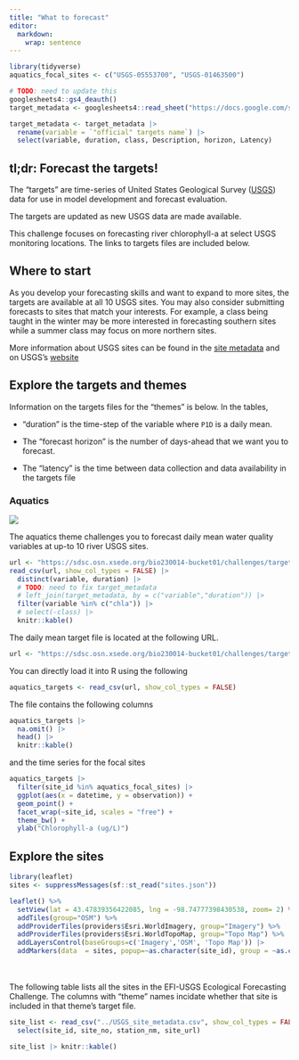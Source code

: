 ```yaml
---
title: "What to forecast"
editor: 
  markdown: 
    wrap: sentence
---
```


```r
library(tidyverse)
aquatics_focal_sites <- c("USGS-05553700", "USGS-01463500")
```

```r
# TODO: need to update this 
googlesheets4::gs4_deauth()
target_metadata <- googlesheets4::read_sheet("https://docs.google.com/spreadsheets/d/10YTX9ae_C1rFdLgEDkUcCRCpUkVYv06leY01BtD1BgM/edit?usp=sharing")
```

```r
target_metadata <- target_metadata |> 
  rename(variable = `"official" targets name`) |> 
  select(variable, duration, class, Description, horizon, Latency)
```

## tl;dr: Forecast the targets!

The "targets" are time-series of United States Geological Survey ([USGS](https://www.usgs.gov/)) data for use in model development and forecast evaluation.

The targets are updated as new USGS data are made available.

This challenge focuses on forecasting river chlorophyll-a at select USGS monitoring locations. The links to targets files are included below.

## Where to start {#sec-starting-sites}

<!-- If are you are getting started, we recommend the following focal sites for each of the five "themes". -->
<!-- The first site in the list is the recommended starting site. -->

<!-- -   Aquatics: `r aquatics_focal_sites` -->

As you develop your forecasting skills and want to expand to more sites, the targets are available at all 10 USGS sites.
You may also consider submitting forecasts to sites that match your interests.
For example, a class being taught in the winter may be more interested in forecasting southern sites while a summer class may focus on more northern sites.

More information about USGS sites can be found in the [site metadata](https://radiantearth.github.io/stac-browser/#/external/raw.githubusercontent.com/eco4cast/usgs4cast-ci/main/catalog/sites/collection.json) and on USGS's [website](https://dashboard.waterdata.usgs.gov/app/nwd/en/)

## Explore the targets and themes {#sec-targets}

Information on the targets files for the "themes" is below.
In the tables,

-   "duration" is the time-step of the variable where `P1D` is a daily mean.

-   The "forecast horizon" is the number of days-ahead that we want you to forecast.

-   The "latency" is the time between data collection and data availability in the targets file


### Aquatics

![](https://projects.ecoforecast.org/neon4cast-catalog/img/neon_buoy.jpg)

The aquatics theme challenges you to forecast daily mean water quality variables at up-to 10 river USGS sites.

```r
url <- "https://sdsc.osn.xsede.org/bio230014-bucket01/challenges/targets/project_id=usgsrc4cast/duration=P1D/river-chl-targets.csv.gz"
read_csv(url, show_col_types = FALSE) |> 
  distinct(variable, duration) |> 
  # TODO: need to fix target_metadata 
  # left_join(target_metadata, by = c("variable","duration")) |> 
  filter(variable %in% c("chla")) |> 
  # select(-class) |> 
  knitr::kable()
```

The daily mean target file is located at the following URL.

```r
url <- "https://sdsc.osn.xsede.org/bio230014-bucket01/challenges/targets/project_id=usgsrc4cast/duration=P1D/river-chl-targets.csv.gz"
```

You can directly load it into R using the following

```r
aquatics_targets <- read_csv(url, show_col_types = FALSE)
```

The file contains the following columns

```r
aquatics_targets |> 
  na.omit() |> 
  head() |> 
  knitr::kable()
```

and the time series for the focal sites

```r
aquatics_targets |> 
  filter(site_id %in% aquatics_focal_sites) |> 
  ggplot(aes(x = datetime, y = observation)) +
  geom_point() +
  facet_wrap(~site_id, scales = "free") +
  theme_bw() + 
  ylab("Chlorophyll-a (ug/L)")
```


## Explore the sites

```r
library(leaflet)
sites <- suppressMessages(sf::st_read("sites.json"))
```

```r
leaflet() %>%
  setView(lat = 43.47839356422085, lng = -98.74777398430538, zoom= 2) %>%
  addTiles(group="OSM") %>%
  addProviderTiles(providers$Esri.WorldImagery, group="Imagery") %>%
  addProviderTiles(providers$Esri.WorldTopoMap, group="Topo Map") %>%
  addLayersControl(baseGroups=c('Imagery','OSM', 'Topo Map')) |> 
  addMarkers(data  = sites, popup=~as.character(site_id), group = ~as.character(Partner), clusterOptions = markerClusterOptions())
```

<br /> <br /> The following table lists all the sites in the EFI-USGS Ecological Forecasting Challenge.
The columns with "theme" names incidate whether that site is included in that theme's target file.

```r
site_list <- read_csv("../USGS_site_metadata.csv", show_col_types = FALSE) |> 
  select(site_id, site_no, station_nm, site_url) 
```

```r
site_list |> knitr::kable()
```
